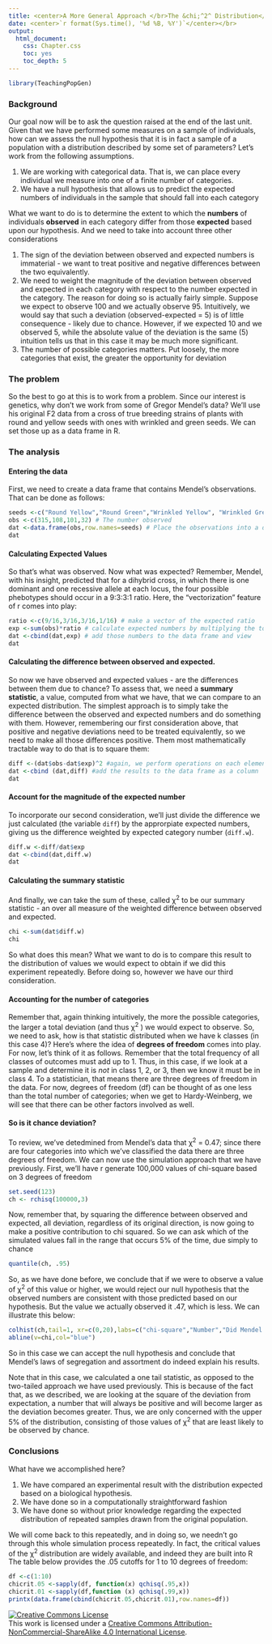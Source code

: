 ```yaml
---
title: <center>A More General Approach </br>The &chi;^2^ Distribution</center>
date: <center>`r format(Sys.time(), '%d %B, %Y')`</center></br>
output:
  html_document:
    css: Chapter.css
    toc: yes
    toc_depth: 5
---
```


```r

library(TeachingPopGen)
```
### Background

Our goal now will be to ask the question raised at the end of the last unit.  Given that we have performed some measures on a sample of individuals, how can we assess the null hypothesis that it is in fact a sample of a population with a distribution described by some set of parameters? Let's work from the following assumptions.

1.  We are working with categorical data.  That is, we can place every individual we measure into one of a finite number of categories.
2.  We have a null hypothesis that allows us to predict the expected numbers of individuals in the sample that should fall into each category

What we want to do is to determine the extent to which the **numbers** of individuals **observed** in each category differ from those **expected** based upon our hypothesis.  And we need to take into account three other considerations

1.  The sign of the deviation between observed and expected numbers is immaterial - we want to treat positive and negative differences between the two equivalently.
2.  We need to weight the magnitude of the deviation between observed and expected in each category with respect to the number expected in the category.  The reason for doing so is actually fairly simple.  Suppose we expect to observe 100 and we actually observe 95.  Intuitively, we would say that such a deviation (observed-expected = 5) is of little consequence - likely due to chance.  However, if we expected 10 and we observed 5, while the absolute value of the deviation is the same (5) intuition tells us that in this case it may be much more significant.
3.  The number of possible categories matters.  Put loosely, the more categories that exist, the greater the opportunity for deviation

### The problem

So the best to go at this is to work from a problem.  Since our interest is genetics, why don't we work from some of Gregor Mendel's data?  We'll use his original F2 data from a cross of true breeding strains of plants with round and yellow seeds with ones with wrinkled and green seeds.  We can set those up as a data frame in R.

### The analysis

#### Entering the data

First, we need to create a data frame that contains Mendel's observations.  That can be done as follows:
```r
seeds <-c("Round Yellow","Round Green","Wrinkled Yellow", "Wrinkled Green") # The four phenotypes
obs <-c(315,108,101,32) # The number observed
dat <-data.frame(obs,row.names=seeds) # Place the observations into a dataframe, with one entry per phenotype
dat
```

#### Calculating Expected Values

So that's what was observed.  Now what was expected?  Remember, Mendel, with his insight, predicted that for a dihybrid cross, in which there is one dominant and one recessive allele at each locus, the four possible phebotypes should occur in a 9:3:3:1 ratio.  Here, the "vectorization" feature of r comes into play:
```r
ratio <-c(9/16,3/16,3/16,1/16) # make a vector of the expected ratio
exp <-sum(obs)*ratio # calculate expected numbers by multiplying the total plants observed by the expected ratio
dat <-cbind(dat,exp) # add those numbers to the data frame and view
dat

```
#### Calculating the difference between observed and expected.

So now we have observed and expected values - are the differences between them due to chance?  To assess that, we need a **summary statistic**, a value, computed from what we have, that we can compare to an expected distribution.  The simplest approach is to simply take the difference between the observed and expected numbers and do something with them.  However, remembering our first consideration above, that positive and negative deviations need to be treated equivalently, so we need to make all those differences positive.  Them most mathematically tractable way to do that is to square them:

```r
diff <-(dat$obs-dat$exp)^2 #again, we perform operations on each element of two vectors (observed and expected)
dat <-cbind (dat,diff) #add the results to the data frame as a column
dat
```
#### Account for the magnitude of the expected number

To incorporate our second consideration, we'll just divide the difference we just calculated (the variable `diff`) by the approrpiate expected numbers, giving us the difference weighted by expected category number (`diff.w`).
```r
diff.w <-diff/dat$exp
dat <-cbind(dat,diff.w)
dat
```
#### Calculating the summary statistic

And finally, we can take the sum of these, called &chi;^2^ to be our summary statistic - an over all measure of the weighted difference between observed and expected.
```r
chi <-sum(dat$diff.w)
chi
```
So what does this mean?  What we want to do is to compare this result to the distribution of values we would expect to obtain if we did this experiment repeatedly.  Before doing so, however we have our third consideration.

#### Accounting for the number of categories

Remember that, again thinking intuitively, the more the possible categories, the larger a total deviation (and thus &chi;^2^ ) we would expect to observe.  So, we need to ask, how is that statistic distributed when we have k classes (in this case 4)?  Here's where the idea of **degrees of freedom** comes into play.  For now, let's think of it as follows.  Remember that the total frequency of all classes of outcomes must add up to 1.  Thus, in this case, if we look at a sample and determine it is *not* in class 1, 2, or 3, then we know it must be in class 4.  To a statistician, that means there are three degrees of freedom in the data.  For now, degrees of freedom (df) can be thought of as one less than the total number of categories; when we get to Hardy-Weinberg, we will see that there can be other factors involved as well.

#### So is it chance deviation?

To review, we've detedmined from Mendel's data that &chi;^2^ = 0.47; since there are four categories into which we've classified the data there are three degrees of freedom.  We can now use the simulation approach that we have previously.  First, we'll have r generate 100,000 values of chi-square based on 3 degrees of freedom
```r
set.seed(123)
ch <- rchisq(100000,3)
```
Now, remember that, by squaring the difference between observed and expected, all deviation, regardless of its original direction, is now going to make a positive contribution to chi squared.  So we can ask which of the simulated values fall in the range that occurs 5% of the time, due simply to chance
```r
quantile(ch, .95)
```
So, as we have done before, we conclude that if we were to observe a value of &chi;^2^ of this value or higher, we would reject our null hypothesis that the observed numbers are consistent with those predicted based on our hypothesis.  But the value we actually observed it .47, which is less.  We can illustrate this below:
```r

colhist(ch,tail=1, xr=c(0,20),labs=c("chi-square","Number","Did Mendel's Data Fit His Hypothesis?"))
abline(v=chi,col="blue")
```
So in this case we can accept the null hypothesis and conclude that Mendel's laws of segregation and assortment do indeed explain his results.

Note that in this case, we calculated a one tail statistic, as opposed to the two-tailed approach we have used previously.  This is because of the fact that, as we described, we are looking at the square of the deviation from expectation, a number that will always be positive and will become larger as the deviation becomes greater.  Thus, we are only concerned with the upper 5% of the distribution, consisting of those values of &chi;^2^ that are least likely to be observed by chance.

### Conclusions

What have we accomplished here?

1.  We have compared an experimental result with the distribution expected based on a biological hypothesis.
2.  We have done so in a computationally straightforward fashion
3.  We have done so without prior knowledge regarding the expected distribution of repeated samples drawn from the original population.

We will come back to this repeatedly, and in doing so, we needn't go through this whole simulation process repeatedly.  In fact, the critical values of the &chi;^2^ distribution are widely available, and indeed they are built into R  The table below provides the .05 cutoffs for 1 to 10 degrees of freedom:  

```r
df <-c(1:10)
chicrit.05 <-sapply(df, function(x) qchisq(.95,x))
chicrit.01 <-sapply(df,function (x) qchisq(.99,x))
printx(data.frame(cbind(chicrit.05,chicrit.01),row.names=df))
```
<a rel="license" href="http://creativecommons.org/licenses/by-nc-sa/4.0/deed.en_US"><img alt="Creative Commons License" style="border-width:0" src="http://i.creativecommons.org/l/by-nc-sa/4.0/88x31.png" /></a><br />This work is licensed under a <a rel="license" href="http://creativecommons.org/licenses/by-nc-sa/4.0/deed.en_US">Creative Commons Attribution-NonCommercial-ShareAlike 4.0 International License</a>.